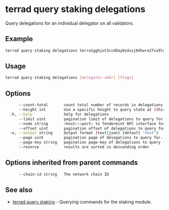 # terrad query staking delegations

Query delegations for an individual delegator on all validators.

## Example

```sh Terrad
terrad query staking delegations terra1gghjut3ccd8ay0zduzj64hwre2fxs9ld75ru9p
```

## Usage

```sh Terrad
terrad query staking delegations [delegator-addr] [flags]
```

## Options

```sh Terrad
      --count-total       count total number of records in delegations to query for
      --height int        Use a specific height to query state at (this can error if the node is pruning state)
  -h, --help              help for delegations
      --limit uint        pagination limit of delegations to query for (default 100)
      --node string       <host>:<port> to Tendermint RPC interface for this chain (default "tcp://localhost:26657")
      --offset uint       pagination offset of delegations to query for
  -o, --output string     Output format (text|json) (default "text")
      --page uint         pagination page of delegations to query for. This sets offset to a multiple of limit (default 1)
      --page-key string   pagination page-key of delegations to query for
      --reverse           results are sorted in descending order
```

## Options inherited from parent commands

```sh Terrad
      --chain-id string   The network chain ID
```

## See also

* [terrad query staking](./terrad_query_staking.mdx)	 - Querying commands for the staking module.


